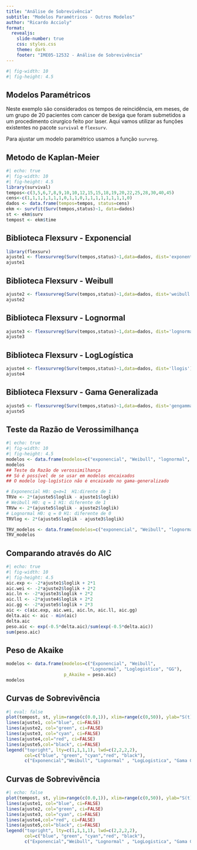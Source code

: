 ```yaml
---
title: "Análise de Sobrevivência"
subtitle: "Modelos Paramétricos - Outros Modelos"
author: "Ricardo Accioly"
format:
  revealjs:
    slide-number: true
    css: styles.css
    theme: dark
    footer: "IME05-12532 - Análise de Sobrevivência"
---
```


```r
#| fig-width: 10
#| fig-height: 4.5
```

## Modelos Paramétricos

Neste exemplo são considerados os tempos de reincidência, em meses, de um grupo de 20 pacientes com cancer de bexiga que foram submetidos a um procedimento cirurgico feito por laser. Aqui vamos utilizar as funções existentes no pacote `survival` e `flexsurv`.

Para ajustar um modelo paramétrico usamos a função `survreg`.

## Metodo de Kaplan-Meier

```r
#| echo: true
#| fig-width: 10
#| fig-height: 4.5
library(survival)
tempos<-c(3,5,6,7,8,9,10,10,12,15,15,18,19,20,22,25,28,30,40,45)
cens<-c(1,1,1,1,1,1,1,0,1,1,0,1,1,1,1,1,1,1,1,0)
dados <- data.frame(tempos=tempos, status=cens)
ekm <- survfit(Surv(tempos,status)~1, data=dados)
st <- ekm$surv
tempost <- ekm$time
```

## Biblioteca Flexsurv - Exponencial

```r
library(flexsurv)
ajuste1 <- flexsurvreg(Surv(tempos,status)~1,data=dados, dist='exponential')
ajuste1
```

## Biblioteca Flexsurv - Weibull

```r
ajuste2 <- flexsurvreg(Surv(tempos,status)~1,data=dados, dist='weibull')
ajuste2
```

## Biblioteca Flexsurv - Lognormal

```r
ajuste3 <- flexsurvreg(Surv(tempos,status)~1,data=dados, dist='lognormal')
ajuste3
```

## Biblioteca Flexsurv - LogLogística

```r
ajuste4 <- flexsurvreg(Surv(tempos,status)~1,data=dados, dist='llogis')
ajuste4
```

## Biblioteca Flexsurv - Gama Generalizada

```r
ajuste5 <- flexsurvreg(Surv(tempos,status)~1,data=dados, dist='gengamma')
ajuste5
```

## Teste da Razão de Verossimilhança {.smaller}

```r
#| echo: true
#| fig-width: 10
#| fig-height: 4.5
modelos <- data.frame(modelos=c("exponencial", "Weibull", "lognormal", "gama generalizada"), logvero= c(ajuste1$loglik, ajuste2$loglik, ajuste3$loglik, ajuste5$loglik))
modelos
## Teste da Razão de verossimilhança
## Só é possível de se usar em modelos encaixados
## O modelo log-logístico não é encaixado no gama-generalizado

# Exponencial H0: q=σ=1  H1:dirente de 1
TRVe <- 2*(ajuste5$loglik - ajuste1$loglik)
# Weibull H0: q = 1 H1: diferente de 1
TRVw <- 2*(ajuste5$loglik - ajuste2$loglik)
# Lognormal H0: q = 0 H1: diferente de 0
TRVlog <- 2*(ajuste5$loglik - ajuste3$loglik)

TRV_modelos <- data.frame(modelos=c("exponencial", "Weibull", "lognormal"), TRV= c(TRVe, TRVw, TRVlog), quiquadrado=c(pchisq(TRVe,2, lower.tail = F),pchisq(TRVw,1, lower.tail = F),pchisq(TRVlog,1, lower.tail = F)))
TRV_modelos
```

## Comparando através do AIC {.smaller}

```r
#| echo: true
#| fig-width: 10
#| fig-height: 4.5
aic.exp <- -2*ajuste1$loglik + 2*1
aic.wei <- -2*ajuste2$loglik + 2*2
aic.ln <- -2*ajuste3$loglik + 2*2
aic.ll <- -2*ajuste4$loglik + 2*2
aic.gg <- -2*ajuste5$loglik + 2*3
aic <- c(aic.exp, aic.wei, aic.ln, aic.ll, aic.gg)
delta.aic <- aic - min(aic)
delta.aic
peso.aic <- exp(-0.5*delta.aic)/sum(exp(-0.5*delta.aic))
sum(peso.aic)
```

## Peso de Akaike

```r
modelos <- data.frame(modelos=c("Exponencial", "Weibull",
                                "Lognormal", "Loglogistico", "GG"),
                      p_Akaike = peso.aic)
modelos
```

## Curvas de Sobrevivência {.smaller}

```r
#| eval: false
plot(tempost, st, ylim=range(c(0.0,1)), xlim=range(c(0,50)), ylab="S(t)", xlab="Tempo (meses)")
lines(ajuste1, col="blue", ci=FALSE)
lines(ajuste2, col="green", ci=FALSE)
lines(ajuste3, col="cyan", ci=FALSE)
lines(ajuste4,col="red", ci=FALSE)
lines(ajuste5,col="black", ci=FALSE)
legend("topright", lty=c(1,1,1,1), lwd=c(2,2,2,2),
       col=c("blue", "green", "cyan","red", "black"),
       c("Exponencial","Weibull", "Lognormal" , "LogLogistica", "Gama Generalizada"))
```


## Curvas de Sobrevivência 

```r
#| echo: false
plot(tempost, st, ylim=range(c(0.0,1)), xlim=range(c(0,50)), ylab="S(t)", xlab="Tempo (meses)")
lines(ajuste1, col="blue", ci=FALSE)
lines(ajuste2, col="green", ci=FALSE)
lines(ajuste3, col="cyan", ci=FALSE)
lines(ajuste4,col="red", ci=FALSE)
lines(ajuste5,col="black", ci=FALSE)
legend("topright", lty=c(1,1,1,1), lwd=c(2,2,2,2),
       col=c("blue", "green", "cyan","red", "black"),
       c("Exponencial","Weibull", "Lognormal" , "LogLogistica", "Gama Generalizada"))
```
